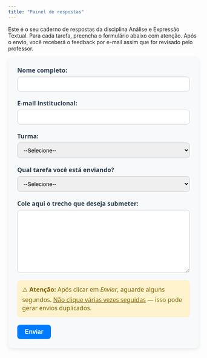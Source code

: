 ```yaml
---
title: "Painel de respostas"
---
```


Este é o seu caderno de respostas da disciplina Análise e Expressão Textual. Para cada tarefa, preencha o formulário abaixo com atenção. Após o envio, você receberá o feedback por e-mail assim que for revisado pelo professor.

```{=html}
<style>
  #formulario-anete {
    max-width: 700px;
    margin: 0 auto;
    padding: 24px;
    background-color: #f8f9fa;
    border-radius: 12px;
    box-shadow: 0 4px 12px rgba(0, 0, 0, 0.08);
    font-family: "Segoe UI", Roboto, sans-serif;
    font-size: 16px;
    color: #333;
  }

  #formulario-anete label {
    display: block;
    margin-bottom: 6px;
    font-weight: 600;
    color: #2c3e50;
  }

  #formulario-anete input,
  #formulario-anete select,
  #formulario-anete textarea {
    width: 100%;
    padding: 10px 12px;
    margin-bottom: 20px;
    border: 1px solid #ccc;
    border-radius: 8px;
    font-size: 15px;
    transition: border-color 0.3s ease-in-out;
  }

  #formulario-anete input:focus,
  #formulario-anete select:focus,
  #formulario-anete textarea:focus {
    border-color: #007bff;
    outline: none;
  }

  #formulario-anete button {
    background-color: #007bff;
    color: #fff;
    font-weight: bold;
    padding: 10px 20px;
    font-size: 16px;
    border: none;
    border-radius: 8px;
    cursor: pointer;
    transition: background-color 0.3s ease-in-out;
  }

  #formulario-anete button:hover {
    background-color: #0056b3;
  }

  #mensagem-envio {
    margin-top: 24px;
    font-weight: bold;
    text-align: center;
    font-size: 16px;
  }
</style>

<form id="formulario-anete">
  <label for="nome">Nome completo:</label>
  <input type="text" id="nome" name="nome" required>

  <label for="email">E-mail institucional:</label>
  <input type="email" id="email" name="email" required>

  <label for="turma">Turma:</label>
  <select id="turma" name="turma" required>
    <option value="">--Selecione--</option>
    <option value="Turma 3">Turma 3</option>
    <option value="Turma 4">Turma 4</option>
  </select>

  <label for="tarefa">Qual tarefa você está enviando?</label>
  <select id="tarefa" name="tarefa" required>
    <option value="">--Selecione--</option>
    <option value="Currículo Lattes">Apresentação para o Lattes</option>
    <option value="Ceticismo organizado">Ceticismo organizado</option>
    <option value="A verdade está lá fora">A verdade está lá fora</option>
    <option value="Introdução do plano de trabalho">Introdução do plano de trabalho</option>
    <option value="Justificativa do plano de trabalho">Justificativa do plano de trabalho</option>
    <option value="Objetivos do plano de trabalho">Objetivos do plano de trabalho</option>
    <option value="Outra">Outra</option>
  </select>

  <label for="texto">Cole aqui o trecho que deseja submeter:</label>
  <textarea id="texto" name="texto" rows="8" required></textarea>

  <!-- AVISO EM DESTAQUE -->
  <div style="margin-bottom: 20px; padding: 12px; background-color: #fff3cd; border: 1px solid #ffeeba; border-radius: 8px; color: #856404;">
    ⚠️ <strong>Atenção:</strong> Após clicar em <em>Enviar</em>, aguarde alguns segundos. <u>Não clique várias vezes seguidas</u> — isso pode gerar envios duplicados.
  </div>

  <button type="submit">Enviar</button>
</form>

<div id="mensagem-envio"></div>

<script>
  const formulario = document.getElementById("formulario-anete");
  const mensagem = document.getElementById("mensagem-envio");

  formulario.addEventListener("submit", function(event) {
    event.preventDefault();

    const formData = new FormData();
    formData.append("nome", document.getElementById("nome").value);
    formData.append("email", document.getElementById("email").value);
    formData.append("turma", document.getElementById("turma").value);
    formData.append("tarefa", document.getElementById("tarefa").value);
    formData.append("texto", document.getElementById("texto").value);

    fetch("https://script.google.com/macros/s/AKfycbyNuZhgCUKIsM-ZktPwDUDUwLppdLiGgtSUqkiSQS4d9T3P9nLCiDbR5anySzw3ztvQ/exec", {
      method: "POST",
      body: formData
    })
    .then(() => {
      mensagem.textContent = "✅ Texto enviado com sucesso! Aguarde o feedback por e-mail.";
      mensagem.style.color = "#28a745";
      formulario.reset();
    })
    .catch(() => {
      mensagem.textContent = "❌ Ocorreu um erro ao enviar. Tente novamente.";
      mensagem.style.color = "#dc3545";
    });
  });
</script>
```
